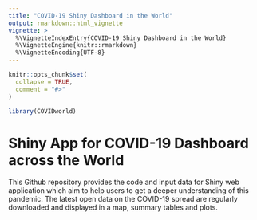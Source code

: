 ```yaml
---
title: "COVID-19 Shiny Dashboard in the World"
output: rmarkdown::html_vignette
vignette: >
  %\VignetteIndexEntry{COVID-19 Shiny Dashboard in the World}
  %\VignetteEngine{knitr::rmarkdown}
  %\VignetteEncoding{UTF-8}
---
```


```r
knitr::opts_chunk$set(
  collapse = TRUE,
  comment = "#>"
)
```

```r
library(COVIDworld)
```

# Shiny App for COVID-19 Dashboard across the World

This Github repository provides the code and input data for Shiny web application which aim to help users to get a deeper understanding of this pandemic. The latest open data on the COVID-19 spread are regularly downloaded and displayed in a map, summary tables and plots.
